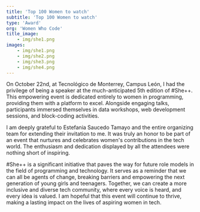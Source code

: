 ```yaml
---
title: 'Top 100 Women to watch' 
subtitle: 'Top 100 Women to watch'
type: 'Award'
org: 'Women Who Code' 
title_image: 
    - img/she1.png
images: 
    - img/she1.png
    - img/she2.png
    - img/she3.png
    - img/she4.png
---
```



On October 22nd, at Tecnológico de Monterrey, Campus León, I had the privilege of being a speaker at the much-anticipated 5th edition of #She++. This empowering event is dedicated entirely to women in programming, providing them with a platform to excel. Alongside engaging talks, participants immersed themselves in data workshops, web development sessions, and block-coding activities.

I am deeply grateful to Estefania Saucedo Tamayo and the entire organizing team for extending their invitation to me. It was truly an honor to be part of an event that nurtures and celebrates women's contributions in the tech world. The enthusiasm and dedication displayed by all the attendees were nothing short of inspiring.

#She++ is a significant initiative that paves the way for future role models in the field of programming and technology. It serves as a reminder that we can all be agents of change, breaking barriers and empowering the next generation of young girls and teenagers. Together, we can create a more inclusive and diverse tech community, where every voice is heard, and every idea is valued. I am hopeful that this event will continue to thrive, making a lasting impact on the lives of aspiring women in tech.